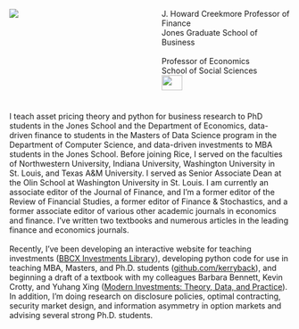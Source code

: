 :::: {.columns}

::: {.column width="40%"} 

![](photo_cropped_captioned.jpg)

:::
::: {.column width="10%"}
:::
::: {.column width="50%"} 
J. Howard Creekmore Professor of Finance <br>Jones Graduate School of Business
<br><br>Professor of Economics <br>School of Social Sciences 
<br>
![](RiceUniversity.png){width=40%} 


:::
::::

<br>
I teach asset pricing theory and python for business research to PhD students in the Jones School and the Department of Economics, data-driven finance to students in the Masters of Data Science program in the Department of Computer Science, and data-driven investments to MBA students in the Jones School.  Before joining Rice, I served on the faculties of Northwestern University, Indiana University, Washington University in St. Louis, and Texas A&M University.  I served as Senior Associate Dean at the Olin School at Washington University in St. Louis.  I am currently an associate editor of the Journal of Finance, and I'm a former editor of the Review of Financial Studies, a former editor of Finance & Stochastics, and a former associate editor of various other academic journals in economics and finance.  I've written two textbooks and numerous articles in the leading finance and economics journals.  
<br>
Recently, I've been developing an interactive website for teaching investments ([BBCX Investments Library](http://bbcx-investments.com)), developing python code for use in teaching MBA, Masters, and Ph.D. students ([github.com/kerryback](http://github.com/kerryback)), and beginning a draft of a textbook with my colleagues Barbara Bennett, Kevin Crotty, and Yuhang Xing ([Modern Investments: Theory, Data, and Practice](http://mi.bbcx-investments.com)).  In addition, I'm doing research on disclosure policies, optimal contracting, security market design, and information asymmetry in option markets and advising several strong Ph.D. students.